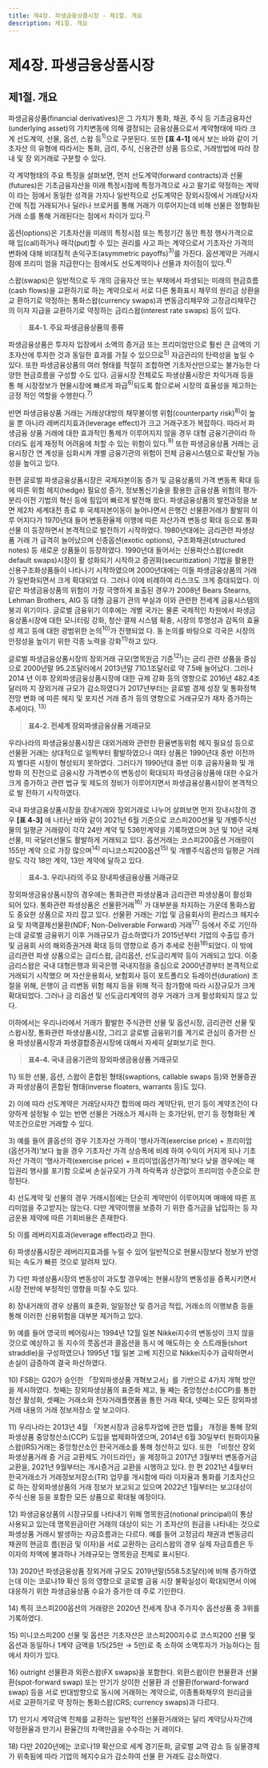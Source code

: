 ```yaml
---
title: 제4장. 파생금융상품시장 - 제1절. 개요 
description: 제1절. 개요
---
```



# 제4장. 파생금융상품시장

## 제1절. 개요 

파생금융상품(financial derivatives)은 그 가치가 통화, 채권, 주식 등 기초금융자산
(underlying asset)의 가치변동에 의해 결정되는 금융상품으로서 계약형태에 따라 크게
선도계약, 선물, 옵션, 스왑 등$^{1)}$으로 구분된다. 또한 __[표 4-1]__ 에서 보는 바와 같이 기초자산
의 유형에 따라서는 통화, 금리, 주식, 신용관련 상품 등으로, 거래방법에 따라 장내 및 장
외거래로 구분할 수 있다.

각 계약형태의 주요 특징을 살펴보면, 먼저 선도계약(forward contracts)과 선물
(futures)은 기초금융자산을 미래 특정시점에 특정가격으로 사고 팔기로 약정하는 계약이
라는 점에서 동일한 성격을 가지나 일반적으로 선도계약은 장외시장에서 거래당사자간에
직접 거래되거나 딜러나 브로커를 통해 거래가 이루어지는데 비해 선물은 정형화된 거래
소를 통해 거래된다는 점에서 차이가 있다.$^{2)}$

옵션(options)은 기초자산을 미래의 특정시점 또는 특정기간 동안 특정 행사가격으로 매
입(call)하거나 매각(put)할 수 있는 권리를 사고 파는 계약으로서 기초자산 가격의 변화에
대해 비대칭적 손익구조(asymmetric payoffs)$^{3)}$를 가진다. 옵션계약은 거래시점에 프리미
엄을 지급한다는 점에서도 선도계약이나 선물과 차이점이 있다.$^{4)}$

스왑(swaps)은 일반적으로 두 개의 금융자산 또는 부채에서 파생되는 미래의 현금흐름
(cash flows)을 교환하기로 하는 계약으로서 서로 다른 통화표시 채무의 원리금 상환을 교
환하기로 약정하는 통화스왑(currency swaps)과 변동금리채무와 고정금리채무간의 이자
지급을 교환하기로 약정하는 금리스왑(interest rate swaps) 등이 있다.

> __표4-1. 주요 파생금융상품의 종류__

파생금융상품은 투자자 입장에서 소액의 증거금 또는 프리미엄만으로 훨씬 큰 금액의
기초자산에 투자한 것과 동일한 효과를 가질 수 있으므로$^{5)}$ 자금관리의 탄력성을 높일 수
있다. 또한 파생금융상품의 여러 형태를 적절히 조합하면 기초자산만으로는 불가능한 다
양한 현금흐름을 구성할 수도 있다. 금융시장 전체로도 파생상품시장은 차익거래 등을 통
해 시장정보가 현물시장에 빠르게 파급$^{6)}$되도록 함으로써 시장의 효율성을 제고하는 긍정
적인 역할을 수행한다.$^{7)}$

반면 파생금융상품 거래는 거래상대방의 채무불이행 위험(counterparty risk)$^{8)}$이 높을
뿐 아니라 레버리지효과(leverage effect)가 크고 거래구조가 복잡하다. 따라서 파생금융
상품 거래에 대한 효과적인 통제가 이루어지지 않을 경우 대형 금융기관이라 하더라도 쉽게 재정적 어려움에 처할 수 있는 위험이 있다.$^{9)}$ 또한 파생금융상품 거래는 금융시장간 연
계성을 심화시켜 개별 금융기관의 위험이 전체 금융시스템으로 확산될 가능성을 높이고
있다.

한편 글로벌 파생금융상품시장은 국제자본이동 증가 및 금융상품의 가격 변동폭 확대
등에 따른 위험 헤지(hedge) 필요성 증가, 정보통신기술을 활용한 금융상품 위험의 평가·
분리·이전 기법의 혁신 등에 힘입어 빠르게 발전해 왔다. 파생금융상품의 발전과정을 보
면 제2차 세계대전 종료 후 국제자본이동이 늘어나면서 은행간 선물환거래가 활발히 이루
어지다가 1970년대 들어 변동환율제 이행에 따른 자산가격 변동성 확대 등으로 통화선물
이 등장하면서 본격적으로 발전하기 시작하였다. 1980년대에는 금리관련 파생상품 거래
가 급격히 늘어났으며 신종옵션(exotic options), 구조화채권(structured notes) 등 새로운
상품들이 등장하였다. 1990년대 들어서는 신용파산스왑(credit default swaps)시장이 활
성화되기 시작하고 증권화(securitization) 기법을 활용한 신용구조화상품들이 나타나기
시작하였으며 2000년대에는 이들 파생금융상품의 거래가 일반화되면서 크게 확대되었
다. 그러나 이에 비례하여 리스크도 크게 증대되었다. 이 같은 파생금융상품의 위험이 가장
극명하게 표출된 경우가 2008년 Bears Stearns, Lehman Brothers, AIG 등 대형 금융기
관의 부실과 이와 관련한 전세계 금융시스템의 붕괴 위기이다. 글로벌 금융위기 이후에는
개별 국가는 물론 국제적인 차원에서 파생금융상품시장에 대한 모니터링 강화, 청산·결제
시스템 확충, 시장의 투명성과 감독의 효율성 제고 등에 대한 광범위한 논의$^{10)}$가 진행되었
다. 동 논의를 바탕으로 각국은 시장의 안정성을 높이기 위한 각종 노력을 강화$^{11)}$하고 있다.

글로벌 파생금융상품시장의 장외거래 규모(명목원금 기준$^{12)}$)는 금리 관련 상품을 중심
으로 2000년말 95.2조달러에서 2013년말 710.1조달러로 약 7.5배 늘어났다. 그러나 2014
년 이후 장외파생금융상품시장에 대한 규제 강화 등의 영향으로 2016년 482.4조달러까
지 장외거래 규모가 감소하였다가 2017년부터는 글로벌 경제 성장 및 통화정책 전망 변화
에 따른 헤지 및 포지션 거래 증가 등의 영향으로 거래규모가 재차 증가하는 추세이다. $^{13)}$

> __표4-2. 전세계 장외파생금융상품 거래규모__

우리나라의 파생금융상품시장은 대외거래와 관련한 환율변동위험 헤지 필요성 등으로
선물환 거래는 상대적으로 일찍부터 활발하였으나 여타 상품은 1990년대 중반 이전까지
별다른 시장이 형성되지 못하였다. 그러다가 1990년대 중반 이후 금융자율화 및 개방화
의 진전으로 금융시장 가격변수의 변동성이 확대되자 파생금융상품에 대한 수요가 크게
증가하고 관련 법규 및 제도의 정비가 이루어지면서 파생금융상품시장이 본격적으로 발
전하기 시작하였다.

국내 파생금융상품시장을 장내거래와 장외거래로 나누어 살펴보면 먼저 장내시장의 경우 __[표 4-3]__ 에 나타난 바와 같이 2021년 6월 기준으로 코스피200선물 및 개별주식선물의
일평균 거래량이 각각 24만 계약 및 536만계약을 기록하였으며 3년 및 10년 국채선물, 미
국달러선물도 활발하게 거래되고 있다. 옵션거래는 코스피200옵션 거래량이 155만 계약
으로 가장 많으며$^{14)}$ 미니코스피200옵션$^{15)}$ 및 개별주식옵션의 일평균 거래량도 각각 18만
계약, 13만 계약에 달하고 있다.

> __표4-3. 우리나라의 주요 장내파생금융상품 거래규모__

장외파생금융상품시장의 경우에는 통화관련 파생상품과 금리관련 파생상품이 활성화
되어 있다. 통화관련 파생상품은 선물환거래$^{16)}$ 가 대부분을 차지하는 가운데 통화스왑도
중요한 상품으로 자리 잡고 있다. 선물환 거래는 기업 및 금융회사의 환리스크 헤지수요
및 차액결제선물환(NDF; Non-Deliverable Forward) 거래$^{17)}$  등에서 주로 기인하는데 글로벌 금융위기 이후 거래규모가 감소하였다가 2015년부터 기업의 수출입 증가 및 금융회
사의 해외증권거래 확대 등의 영향으로 증가 추세로 전환$^{18)}$되었다. 이 밖에 금리관련 파생
상품으로는 금리스왑, 금리옵션, 선도금리계약 등이 거래되고 있다. 이중 금리스왑은 국내
대형은행과 외국은행 국내지점을 중심으로 2000년경부터 본격적으로 거래되기 시작했으
며 자산운용회사, 보험회사 등이 포트폴리오 듀레이션(duration) 조절을 위해, 은행이 금
리변동 위험 헤지 등을 위해 적극 참가함에 따라 시장규모가 크게 확대되었다. 그러나 금
리옵션 및 선도금리계약의 경우 거래가 크게 활성화되지 않고 있다.

이하에서는 우리나라에서 거래가 활발한 주식관련 선물 및 옵션시장, 금리관련 선물 및
스왑시장, 통화관련 파생상품시장, 그리고 글로벌 금융위기를 계기로 관심이 증가한 신용
파생상품시장과 파생결합증권시장에 대해서 자세히 살펴보기로 한다.

> __표4-4. 국내 금융기관의 장외파생금융상품 거래규모__

<GComment>
1\) 또한 선물, 옵션, 스왑이 혼합된 형태(swaptions, callable swaps 등)와 현물증권과 파생상품이 혼합된 형태(inverse floaters, warrants
등)도 있다.

2\) 이에 따라 선도계약은 거래당사자간 합의에 따라 계약단위, 만기 등이 계약조건이 다양하게 설정될 수 있는 반면 선물은 거래소가 제시하
는 호가단위, 만기 등 정형화된 계약조건으로만 거래할 수 있다.

3\) 예를 들어 콜옵션의 경우 기초자산 가격이 ‘행사가격(exercise price) + 프리미엄(옵션가격)’보다 높을 경우 기초자산 가격 상승폭에 비례
하여 수익이 커지게 되나 기초자산 가격이 ‘행사가격(exercise price) + 프리미엄(옵션가격)’보다 낮을 경우에는 매입권리 행사를 포기함
으로써 손실규모가 가격 하락폭과 상관없이 프리미엄 수준으로 한정된다.

4\) 선도계약 및 선물의 경우 거래시점에는 단순히 계약만이 이루어지며 매매에 따른 프리미엄을 주고받지는 않는다. 다만 계약이행을 보증하
기 위한 증거금을 납입하는 등 자금운용 제약에 따른 기회비용은 존재한다.

5\) 이를 레버리지효과(leverage effect)라고 한다.

6\) 파생상품시장은 레버리지효과를 누릴 수 있어 일반적으로 현물시장보다 정보가 반영되는 속도가 빠른 것으로 알려져 있다.

7\) 다만 파생상품시장의 변동성이 과도할 경우에는 현물시장의 변동성을 증폭시키면서 시장 전반에 부정적인 영향을 미칠 수도 있다.

8\) 장내거래의 경우 상품의 표준화, 일일정산 및 증거금 적립, 거래소의 이행보증 등을 통해 이러한 신용위험을 대부분 제거하고 있다.

9\) 예를 들어 영국의 베어링사는 1994년 12월 일본 Nikkei지수의 변동성이 크지 않을 것으로 예상하고 동 지수의 풋옵션과 콜옵션을 동시
에 매도하는 숏 스트래들(short straddle)을 구성하였으나 1995년 1월 일본 고베 지진으로 Nikkei지수가 급락하면서 손실이 급증하여
결국 파산하였다.

10\) FSB는 G20가 승인한 「장외파생상품 개혁보고서」를 기반으로 4가지 개혁 방안을 제시하였다. 첫째는 장외파생상품의 표준화 제고, 둘
째는 중앙청산소(CCP)를 통한 청산 활성화, 셋째는 거래소와 전자거래플랫폼을 통한 거래 확대, 넷째는 모든 장외파생거래 내용의 거래
정보저장소 앞 보고이다.

11\) 우리나라는 2013년 4월 「자본시장과 금융투자업에 관한 법률」 개정을 통해 장외파생상품 중앙청산소(CCP) 도입을 법제화하였으며,
2014년 6월 30일부터 원화이자율스왑(IRS)거래는 중앙청산소인 한국거래소를 통해 청산하고 있다. 또한 「비청산 장외파생상품거래 증
거금 교환제도 가이드라인」을 제정하고 2017년 3월부터 변동증거금 교환을, 2021년 9월부터는 개시증거금 교환을 시행하고 있다. 한
편 2021년 4월부터 한국거래소가 거래정보저장소(TR) 업무를 개시함에 따라 이자율과 통화를 기초자산으로 하는 장외파생상품의 거래
정보가 보고되고 있으며 2022년 1월부터는 보고대상이 주식·신용 등을 포함한 모든 상품으로 확대될 예정이다.

12\) 파생금융상품의 시장규모를 나타내기 위해 명목원금(notional principal)이 통상 사용되고 있는데 명목원금이란 거래의 대상이 되는 기
초자산의 원금을 나타내는 것으로 파생상품 거래시 발생하는 자금흐름과는 다르다. 예를 들어 고정금리 채권과 변동금리 채권의 현금흐
름(원금 및 이자)을 서로 교환하는 금리스왑의 경우 실제 자금흐름은 두 이자의 차액에 불과하나 거래규모는 명목원금 전체로 표시된다.

13\) 2020년 파생금융상품 장외거래 규모도 2019년말(558.5조달러)에 비해 증가하였는데 이는 코로나19 확산 등의 영향으로 글로벌 금융
시장 불확실성이 확대되면서 이에 대응하기 위한 파생금융상품 수요가 증가한 데 주로 기인한다.

14\) 특히 코스피200옵션의 거래량은 2020년 전세계 장내 주가지수 옵션상품 중 3위를 기록하였다.

15\) 미니코스피200 선물 및 옵션은 기초자산은 코스피200지수로 코스피200 선물 및 옵션과 동일하나 1계약 금액을 1/5(25만 → 5만)로 축
소하여 소액투자가 가능하다는 점에서 차이가 있다.

16\) outright 선물환과 외환스왑(FX swaps)을 포함한다. 외환스왑이란 현물환과 선물환(spot-forward swap) 또는 만기가 상이한 선물환
과 선물환(forward-forward swap) 등을 서로 반대방향으로 동시에 거래하는 계약으로, 이종통화채무의 원리금을 서로 교환하기로 약
정하는 통화스왑(CRS; currency swaps)과 다르다.

17\) 만기시 계약금액 전체를 교환하는 일반적인 선물환거래와는 달리 계약당사자간에 약정환율과 만기시 환율간의 차액만큼을 수수하는 거
래이다.

18\) 다만 2020년에는 코로나19 확산으로 세계 경기둔화, 글로벌 교역 감소 등 실물경제가 위축됨에 따라 기업의 헤지수요가 감소하여 선물
환 거래도 감소하였다.
</GComment>

